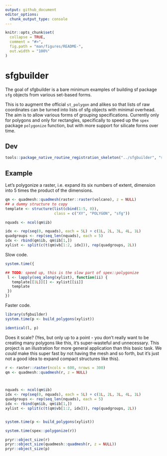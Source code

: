 ```yaml
---
output: github_document
editor_options: 
  chunk_output_type: console
---
```


<!-- README.md is generated from README.Rmd. Please edit that file -->

```r
knitr::opts_chunk$set(
  collapse = TRUE,
  comment = "#>",
  fig.path = "man/figures/README-",
  out.width = "100%"
)
```
# sfgbuilder

The goal of sfgbuilder is a bare minimum examples of building sf package `sfg` objects from various set-based forms. 

This is to augment the official `st_polygon` and alikes so that lists of raw coordinates can be turned into lists of sfg objects with minimal overhead. The aim is to allow various forms of grouping specifications. Currently only for polygons and only for rectangles, specifically to speed up the `spex` package `polygonize` function, but with more support for silicate forms over time. 

## Dev

```R
tools::package_native_routine_registration_skeleton("../sfgbuilder", "src/init.c",character_only = FALSE)
```

## Example

Let's polygonize a raster, i.e. expand its six numbers of extent, dimension into 5 times the product of the dimensions. 

```r
qm <- quadmesh::quadmesh(raster::raster(volcano), z = NULL)
## a dummy structure to copy
template <- structure(list(cbind(1:5, 0)),
                      class = c("XY", "POLYGON", "sfg"))

nquads <- ncol(qm$ib)

idx <- rep(seq(0, nquads), each = 5L) + c(1L, 2L, 3L, 4L, 1L)
quadgroups <- rep(seq_len(nquads), each = 5)
idx <- rbind(qm$ib, qm$ib[1,])
xylist <- split(c(t(qm$vb[1:2, idx])), rep(quadgroups, 2L))
```

Slow code. 

```r
system.time({

## TODO: speed up, this is the slow part of spex::polygonize
 l <- lapply(seq_along(xylist), function(ii) {
   template[[1L]][] <- xylist[[ii]]
   template
 })
})
```

Faster code. 

```r
library(sfgbuilder)
system.time(p <- build_polygons(xylist))
```

```r
identical(l, p)
```

Does it scale?  (Yes, but only up to a point - you don't really want to be creating many polygons like this, it's super-wasteful and unnecessary. This project is an illustration for more general application than this basic task. We *could* make this super fast by not having the mesh and so forth, but it's just not a good idea to expand compact structures like this). 

```r
r <- raster::raster(ncols = 600, nrows = 300)
qm <- quadmesh::quadmesh(r, z = NULL)



nquads <- ncol(qm$ib)
idx <- rep(seq(0, nquads), each = 5L) + c(1L, 2L, 3L, 4L, 1L)
quadgroups <- rep(seq_len(nquads), each = 5)
idx <- rbind(qm$ib, qm$ib[1,])
xylist <- split(c(t(qm$vb[1:2, idx])), rep(quadgroups, 2L))


system.time(p <- build_polygons(xylist))

system.time(spex::polygonize(r))

pryr::object_size(r)
pryr::object_size(quadmesh::quadmesh(r, z = NULL))
pryr::object_size(p)


```
